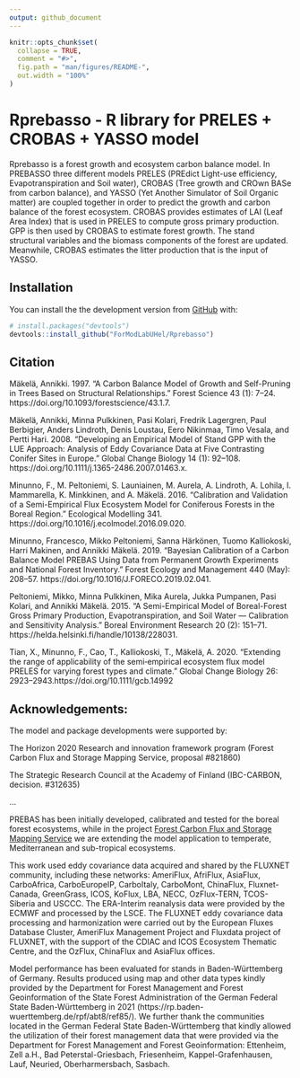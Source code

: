 ```yaml
---
output: github_document
---
```


<!-- README.md is generated from README.Rmd. Please edit that file -->

```r
knitr::opts_chunk$set(
  collapse = TRUE,
  comment = "#>",
  fig.path = "man/figures/README-",
  out.width = "100%"
)
```

# Rprebasso - R library for PRELES + CROBAS + YASSO model

<!-- badges: start -->
<!-- badges: end -->

Rprebasso is a forest growth and ecosystem carbon balance model. In PREBASSO three different models PRELES (PREdict Light-use efficiency, Evapotranspiration and Soil water), CROBAS (Tree growth and CROwn BASe from carbon balance), and  YASSO (Yet Another Simulator of Soil Organic matter) are coupled together in order to predict the growth and carbon balance of the forest ecosystem. CROBAS provides estimates of LAI (Leaf Area Index) that is used in PRELES to compute gross primary production. GPP is then used by CROBAS to estimate forest growth. The stand structural variables and the biomass components of the forest are updated. Meanwhile, CROBAS estimates the litter production that is the input of YASSO.

## Installation

You can install the the development version from [GitHub](https://github.com/ForModLabUHel/Rprebasso) with:

``` r
# install.packages("devtools")
devtools::install_github("ForModLabUHel/Rprebasso")
```
## Citation

Mäkelä, Annikki. 1997. “A Carbon Balance Model of Growth and Self-Pruning in Trees Based on Structural Relationships.” Forest Science 43 (1): 7–24. https://doi.org/10.1093/forestscience/43.1.7.

Mäkelä, Annikki, Minna Pulkkinen, Pasi Kolari, Fredrik Lagergren, Paul Berbigier, Anders Lindroth, Denis Loustau, Eero Nikinmaa, Timo Vesala, and Pertti Hari. 2008. “Developing an Empirical Model of Stand GPP with the LUE Approach: Analysis of Eddy Covariance Data at Five Contrasting Conifer Sites in Europe.” Global Change Biology 14 (1): 92–108. https://doi.org/10.1111/j.1365-2486.2007.01463.x.

Minunno, F., M. Peltoniemi, S. Launiainen, M. Aurela, A. Lindroth, A. Lohila, I. Mammarella, K. Minkkinen, and A. Mäkelä. 2016. “Calibration and Validation of a Semi-Empirical Flux Ecosystem Model for Coniferous Forests in the Boreal Region.” Ecological Modelling 341. https://doi.org/10.1016/j.ecolmodel.2016.09.020.

Minunno, Francesco, Mikko Peltoniemi, Sanna Härkönen, Tuomo Kalliokoski, Harri Makinen, and Annikki Mäkelä. 2019. “Bayesian Calibration of a Carbon Balance Model PREBAS Using Data from Permanent Growth Experiments and National Forest Inventory.” Forest Ecology and Management 440 (May): 208–57. https://doi.org/10.1016/J.FORECO.2019.02.041.

Peltoniemi, Mikko, Minna Pulkkinen, Mika Aurela, Jukka Pumpanen, Pasi Kolari, and Annikki Mäkelä. 2015. “A Semi-Empirical Model of Boreal-Forest Gross Primary Production, Evapotranspiration, and Soil Water — Calibration and Sensitivity Analysis.” Boreal Environment Research 20 (2): 151–71. https://helda.helsinki.fi/handle/10138/228031.

Tian, X., Minunno, F., Cao, T., Kalliokoski, T., Mäkelä, A. 2020. “Extending the range of applicability of the semi‐empirical ecosystem flux model PRELES for varying forest types and climate.” Global Change Biology 26: 2923–2943.https://doi.org/10.1111/gcb.14992

## Acknowledgements: 

The model and package developments were supported by: 

The Horizon 2020 Research and innovation framework program (Forest Carbon Flux and Storage Mapping Service, proposal #821860) 

The Strategic Research Council at the Academy of Finland (IBC-CARBON, decision. #312635) 

… 

PREBAS has been initially developed, calibrated and tested for the boreal forest ecosystems, while in the project [Forest Carbon Flux and Storage Mapping Service](https://www.forestflux.eu/) we are extending the model application to temperate, Mediterranean and sub-tropical ecosystems.

This work used eddy covariance data acquired and shared by the FLUXNET community, including these networks: AmeriFlux, AfriFlux, AsiaFlux, CarboAfrica, CarboEuropeIP, CarboItaly, CarboMont, ChinaFlux, Fluxnet-Canada, GreenGrass, ICOS, KoFlux, LBA, NECC, OzFlux-TERN, TCOS-Siberia and USCCC. The ERA-Interim reanalysis data were provided by the ECMWF and processed by the LSCE. The FLUXNET eddy covariance data processing and harmonization were carried out by the European Fluxes Database Cluster, AmeriFlux Management Project and Fluxdata project of FLUXNET, with the support of the CDIAC and ICOS Ecosystem Thematic Centre, and the OzFlux, ChinaFlux and AsiaFlux offices. 

Model performance has been evaluated for stands in Baden-Württemberg of Germany. Results produced using map and other data types kindly provided by the Department for Forest Management and Forest Geoinformation of the State Forest Administration of the German Federal State Baden-Württemberg in 2021 (https://rp.baden-wuerttemberg.de/rpf/abt8/ref85/). We further thank the communities located in the German Federal State Baden-Württemberg that kindly allowed the utilization of their forest management data that were provided via the Department for Forest Management and Forest Geoinformation: Ettenheim, Zell a.H., Bad Peterstal-Griesbach, Friesenheim, Kappel-Grafenhausen, Lauf, Neuried, Oberharmersbach, Sasbach. 

